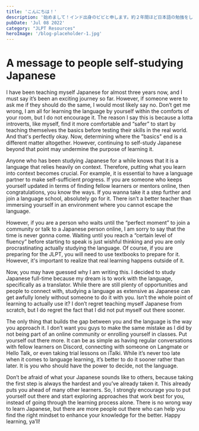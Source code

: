 ```yaml
---
title: 'こんにちは！'
description: '始めまして！インド出身のビビと申します。約２年間ほど日本語の勉強をしています。趣味は運動と読書です。暇な時には折り紙をしたり、ウクレレを弾いたりすることが好きです。大学では英語文学を専攻しましたが、それを選んだのは本が好きなだけでなく、言語として英語が好きだからです。私は多くの日本語学習者と同様に、アニメをきっかけに日本語を学び始めました。'
pubDate: 'Jul 08 2022'
category: "JLPT Resources"
heroImage: '/blog-placeholder-1.jpg'
---
```

# A message to people self-studying Japanese
I have been teaching myself Japanese for almost three years now, and I must say it’s been an exciting journey so far. However, if someone were to ask me if they should do the same, I would most likely say no. Don’t get me wrong, I am all for learning the language by yourself within the comforts of your room, but I do not encourage it. The reason I say this is because a lotta introverts, like myself, find it more comfortable and “safer” to start by teaching themselves the basics before testing their skills in the real world. And that's perfectly okay. Now, determining where the "basics" end is a different matter altogether. However, continuing to self-study Japanese beyond that point may undermine the purpose of learning it.

Anyone who has been studying Japanese for a while knows that it is a language that relies heavily on context. Therefore, putting what you learn into context becomes crucial. For example, it is essential to have a language partner to make self-sufficient progress. If you are someone who keeps yourself updated in terms of finding fellow learners or mentors online, then congratulations, you know the ways. If you wanna take it a step further and join a language school, absolutely go for it. There isn’t a better teacher than immersing yourself in an environment where you cannot escape the language. 

However, if you are a person who waits until the “perfect moment” to join a community or talk to a Japanese person online, I am sorry to say that the time is never gonna come. Waiting until you reach a “certain level of fluency” before starting to speak is just wishful thinking and you are only procrastinating actually studying the language. Of course, if you are preparing for the JLPT, you will need to use textbooks to prepare for it. However, it's important to realize that real learning happens outside of it.

Now, you may have guessed why I am writing this. I decided to study Japanese full-time because my dream is to work with the language, specifically as a translator. While there are still plenty of opportunities and people to connect with, studying a language as extensive as Japanese can get awfully lonely without someone to do it with you. Isn’t the whole point of learning to actually use it? I don’t regret teaching myself Japanese from scratch, but I do regret the fact that I did not put myself out there sooner. 

The only thing that builds the gap between you and the language is the way you approach it. I don’t want you guys to make the same mistake as I did by not being part of an online community or enrolling yourself in classes. Put yourself out there more. It can be as simple as having regular conversations with fellow learners on Discord, connecting with someone on Langmate or Hello Talk, or even taking trial lessons on iTalki. While it’s never too late when it comes to language learning, it’s better to do it sooner rather than later. It is you who should have the power to decide, not the language. 

Don’t be afraid of what your Japanese sounds like to others, because taking the first step is always the hardest and you’ve already taken it. This already puts you ahead of many other learners. So, I strongly encourage you to put yourself out there and start exploring approaches that work best for you, instead of going through the learning process alone. There is no wrong way to learn Japanese, but there are more people out there who can help you find the right mindset to enhance your knowledge for the better. Happy learning, ya’ll!
